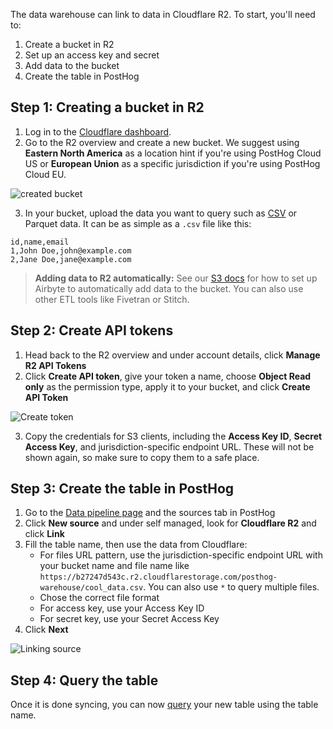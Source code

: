 The data warehouse can link to data in Cloudflare R2. To start, you'll need to:

1. Create a bucket in R2
2. Set up an access key and secret
3. Add data to the bucket
4. Create the table in PostHog

## Step 1: Creating a bucket in R2

1. Log in to the [Cloudflare dashboard](https://dash.cloudflare.com/).
2. Go to the R2 overview and create a new bucket. We suggest using **Eastern North America** as a location hint if you're using PostHog Cloud US or **European Union** as a specific jurisdiction if you're using PostHog Cloud EU.

![created bucket](https://res.cloudinary.com/dmukukwp6/image/upload/Clean_Shot_2024_07_16_at_10_06_02_2x_152e3c2309.png)

3. In your bucket, upload the data you want to query such as [CSV](/tutorials/csv-query) or Parquet data. It can be as simple as a `.csv` file like this:

```csv
id,name,email
1,John Doe,john@example.com
2,Jane Doe,jane@example.com
```

> **Adding data to R2 automatically:** See our [S3 docs](/docs/data-warehouse/setup/s3#step-3-add-data-to-the-bucket) for how to set up Airbyte to automatically add data to the bucket. You can also use other ETL tools like Fivetran or Stitch.

## Step 2: Create API tokens

1. Head back to the R2 overview and under account details, click **Manage R2 API Tokens**
2. Click **Create API token**, give your token a name, choose **Object Read only** as the permission type, apply it to your bucket, and click **Create API Token**

![Create token](https://res.cloudinary.com/dmukukwp6/image/upload/Clean_Shot_2024_07_16_at_10_20_43_2x_97c29591fb.png)

3. Copy the credentials for S3 clients, including the **Access Key ID**, **Secret Access Key**, and jurisdiction-specific endpoint URL. These will not be shown again, so make sure to copy them to a safe place.

## Step 3: Create the table in PostHog

1. Go to the [Data pipeline page](https://us.posthog.com/pipeline/sources) and the sources tab in PostHog
2. Click **New source** and under self managed, look for **Cloudflare R2** and click **Link**
3. Fill the table name, then use the data from Cloudflare: 
    - For files URL pattern, use the jurisdiction-specific endpoint URL with your bucket name and file name like `https://b27247d543c.r2.cloudflarestorage.com/posthog-warehouse/cool_data.csv`. You can also use `*` to query multiple files.
    - Chose the correct file format
    - For access key, use your Access Key ID
    - For secret key, use your Secret Access Key
4. Click **Next**

![Linking source](https://res.cloudinary.com/dmukukwp6/image/upload/Clean_Shot_2024_07_16_at_10_53_02_2x_0dc05b1af5.png)

## Step 4: Query the table

Once it is done syncing, you can now [query](/docs/data-warehouse/query) your new table using the table name.
